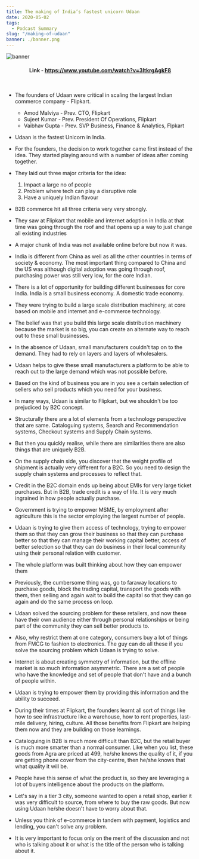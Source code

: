 ```yaml
---
title: The making of India’s fastest unicorn Udaan
date: 2020-05-02
tags:
  - Podcast Summary
slug: "/making-of-udaan"
banner: ./banner.png
---
```


![banner](./banner.png)
#### **<center>Link - <ins>https://www.youtube.com/watch?v=3ItkrgAgkF8</ins></center>**
<br/>

- The founders of Udaan were critical in scaling the largest Indian commerce company - Flipkart.
   - Amod Malviya - Prev. CTO, Flipkart
   - Sujeet Kumar - Prev. President Of Operations, Flipkart
   - Vaibhav Gupta - Prev. SVP Business, Finance & Analytics, Flpkart

- Udaan is the fastest Unicorn in India.

- For the founders, the decision to work together came first instead of the idea. They started playing around with a number of ideas after coming together.

- They laid out three major criteria for the idea:
    1. Impact a large no of people
    2. Problem where tech can play a disruptive role
    3. Have a uniquely Indian flavour

- B2B commerce hit all three criteria very very strongly.

- They saw at Flipkart that mobile and internet adoption in India at that time was going through the roof and that opens up a way to just change all existing industries

- A major chunk of India was not available online before but now it was.

- India is different from China as well as all the other countries in terms of society & economy. The most important thing compared to China and the US was although digital adoption was going through roof, purchasing power was still very low, for the core Indian. 

- There is a lot of opportunity for building different businesses for core India. India is a small business economy. A domestic trade economy.

- They were trying to build a large scale distribution machinery, at core based on mobile and internet and e-commerce technology.

- The belief was that you build this large scale distribution machinery because the market is so big, you can create an alternate way to reach out to these small businesses.

- In the absence of Udaan, small manufacturers couldn't tap on to the demand. They had to rely on layers and layers of wholesalers.

- Udaan helps to give these small manufacturers a platform to be able to reach out to the large demand which was not possible before.

- Based on the kind of business you are in you see a certain selection of sellers who sell products which you need for your business.

- In many ways, Udaan is similar to Flipkart, but we shouldn't be too prejudiced by B2C concept.

- Structurally there are a lot of elements from a technology perspective that are same. Cataloguing systems, Search and Recommendation systems, Checkout systems and Supply Chain systems.

- But then you quickly realise, while there are similarities there are also things that are uniquely B2B.

- On the supply chain side, you discover that the weight profile of shipment is actually very different for a B2C. So you need to design the supply chain systems and processes to reflect that.

- Credit in the B2C domain ends up being about EMIs for very large ticket purchases. But in B2B, trade credit is a way of life. It is very much ingrained in how people actually purchase. 

- Government is trying to empower MSME, by employment after agriculture this is the sector employing the largest number of people.

- Udaan is trying to give them access of technology, trying to empower them so that they can grow their business so that they can purchase better so that they can manage their working capital better, access of better selection so that they can do business in their local community using their personal relation with customer.

- The whole platform was built thinking about how they can empower them

- Previously, the cumbersome thing was, go to faraway locations to purchase goods, block the trading capital, transport the goods with them, then selling and again wait to build the capital so that they can go again and do the same process on loop.

- Udaan solved the sourcing problem for these retailers, and now these have their own audience either through personal relationships or being part of the community they can sell better products to.

- Also, why restrict them at one category, consumers buy a lot of things from FMCG to fashion to electronics. The guy can do all these if you solve the sourcing problem which Udaan is trying to solve.

- Internet is about creating symmetry of information, but the offline market is so much information asymmetric. There are a set of people who have the knowledge and set of people that don't have and a bunch of people within.

- Udaan is trying to empower them by providing this information and the ability to succeed.

- During their times at Flipkart, the founders learnt all sort of things like how to see infrastructure like a warehouse, how to rent properties, last-mile delivery, hiring, culture. All those benefits from Flipkart are helping them now and they are building on those learnings.

- Cataloguing in B2B is much more difficult than B2C, but the retail buyer is much more smarter than a normal consumer. Like when you list, these goods from Agra are priced at 499, he/she knows the quality of it, if you are getting phone cover from the city-centre, then he/she knows that what quality it will be.

- People have this sense of what the product is, so they are leveraging a lot of buyers intelligence about the products on the platform. 

- Let's say in a tier 3 city, someone wanted to open a retail shop, earlier it was very difficult to source, from where to buy the raw goods. But now using Udaan he/she doesn't have to worry about that.

- Unless you think of e-commerce in tandem with payment, logistics and lending, you can't solve any problem.

- It is very important to focus only on the merit of the discussion and not who is talking about it or what is the title of the person who is talking about it.